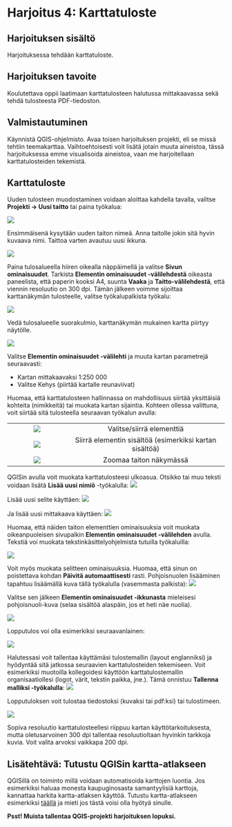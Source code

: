 # Harjoitus 4: Karttatuloste

## Harjoituksen sisältö

Harjoituksessa tehdään karttatuloste.

## Harjoituksen tavoite

Koulutettava oppii laatimaan karttatulosteen halutussa mittakaavassa sekä tehdä tulosteesta PDF-tiedoston.

## Valmistautuminen

Käynnistä QGIS-ohjelmisto. Avaa toisen harjoituksen projekti, eli se missä tehtiin teemakarttaa. Vaihtoehtoisesti voit lisätä jotain muuta aineistoa, tässä harjoituksessa emme visualisoida aineistoa, vaan me harjoitellaan karttatulosteiden tekemistä.

## Karttatuloste

Uuden tulosteen muodostaminen voidaan aloittaa kahdella tavalla, valitse **Projekti → Uusi taitto** tai paina työkalua:

![](img/harjoitus_4/image1.png)

Ensimmäisenä kysytään uuden taiton nimeä. Anna taitolle jokin sitä hyvin kuvaava nimi. Taittoa varten avautuu uusi ikkuna.

![](img/harjoitus_4/image2.png)

Paina tulosalueella hiiren oikealla näppäimellä ja valitse **Sivun ominaisuudet**. Tarkista **Elementin ominaisuudet -välilehdestä** oikeasta paneelista, että paperin kooksi A4, suunta **Vaaka** ja **Taitto-välilehdestä**, että viennin resoluutio on 300 dpi. Tämän jälkeen voimme sijoittaa karttanäkymän tulosteelle, valitse työkalupalkista työkalu:

![](img/harjoitus_4/image3.png)

Vedä tulosalueelle suorakulmio, karttanäkymän mukainen kartta piirtyy näytölle.

![](img/harjoitus_4/image4.png)

Valitse **Elementin ominaisuudet -välilehti** ja muuta kartan parametrejä seuraavasti:

-   Kartan mittakaavaksi 1:250 000
-   Valitse Kehys (piirtää kartalle reunaviivat)

Huomaa, että karttatulosteen hallinnassa on mahdollisuus siirtää yksittäisiä kohteita (nimikkeitä) tai muokata kartan sijaintia. Kohteen ollessa valittuna, voit siirtää sitä tulosteella seuraavan työkalun avulla:

|                                  |                                                         |
|:------------------:|:--------------------------------------------------:|
| ![](img/harjoitus_4/image5.png) |                Valitse/siirrä elementtiä                |
| ![](img/harjoitus_4/image6.png) | Siirrä elementin sisältöä (esimerkiksi kartan sisältöä) |
| ![](img/harjoitus_4/image7.png) |                 Zoomaa taiton näkymässä                 |

QGISin avulla voit muokata karttatulosteesi ulkoasua. Otsikko tai muu teksti voidaan lisätä **Lisää uusi nimiö** -työkalulla: ![](img/harjoitus_4/image8.png)

Lisää uusi selite käyttäen: ![](img/harjoitus_4/image9.png)

Ja lisää uusi mittakaava käyttäen: ![](img/harjoitus_4/image10.png)

Huomaa, että näiden taiton elementtien ominaisuuksia voit muokata oikeanpuoleisen sivupalkin **Elementin ominaisuudet -välilehden** avulla. Tekstiä voi muokata tekstinkäsittelyohjelmista tutuilla työkaluilla:

![](img/harjoitus_4/image11.png)

Voit myös muokata selitteen ominaisuuksia. Huomaa, että sinun on poistettava kohdan **Päivitä automaattisesti** rasti. Pohjoisnuolen lisääminen tapahtuu lisäämällä kuva tällä työkalulla (vasemmasta palkista): ![](img/harjoitus_4/image12.png)

Valitse sen jälkeen **Elementin ominaisuudet -ikkunasta** mieleisesi pohjoisnuoli-kuva (selaa sisältöä alaspäin, jos et heti näe nuolia).

![](img/harjoitus_4/image13.png)

Lopputulos voi olla esimerkiksi seuraavanlainen:

![](img/harjoitus_4/image14.png)

Halutessasi voit tallentaa käyttämäsi tulostemallin (layout englanniksi) ja hyödyntää sitä jatkossa seuraavien karttatulosteiden tekemiseen. Voit esimerkiksi muotoilla kollegoidesi käyttöön karttatulostemallin organisaatiollesi (logot, värit, tekstin paikka, jne.). Tämä onnistuu **Tallenna malliksi -työkalulla**: ![](img/harjoitus_4/image15.png)

Lopputuloksen voit tulostaa tiedostoksi (kuvaksi tai pdf:ksi) tai tulostimeen.

![](img/harjoitus_4/image16.jpg)

Sopiva resoluutio karttatulosteellesi riippuu kartan käyttötarkoituksesta, mutta oletusarvoinen 300 dpi tallentaa resoluutioltaan hyvinkin tarkkoja kuvia. Voit valita arvoksi vaikkapa 200 dpi.

## Lisätehtävä: Tutustu QGISin kartta-atlakseen

QGISillä on toiminto millä voidaan automatisoida karttojen luontia. Jos esimerkiksi haluaa monesta kaupuginosasta samantyylisiä karttoja, kannattaa harkita kartta-atlaksen käyttöä. Tutustu kartta-atlakseen esimerkiksi [täällä](https://www.qgistutorials.com/en/docs/3/automating_map_creation.html) ja mieti jos tästä voisi olla hyötyä sinulle.

::: hint-box
**Psst! Muista tallentaa QGIS-projekti harjoituksen lopuksi.**
:::


